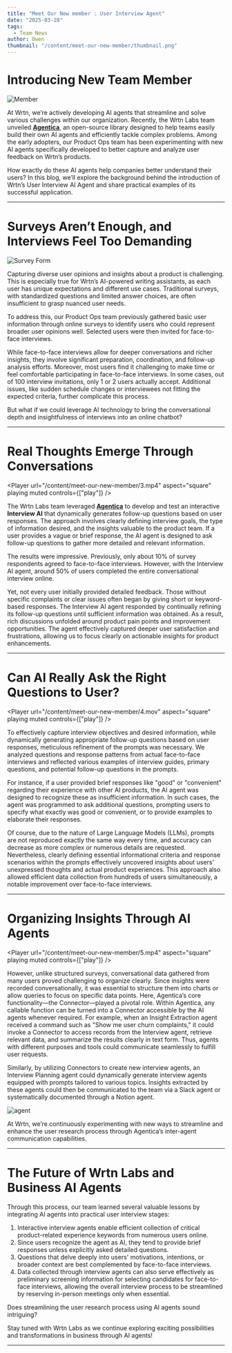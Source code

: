 ```yaml
---
title: "Meet Our New member : User Interview Agent"
date: "2025-03-28"
tags:
  - Team News
author: Owen
thumbnail: "/content/meet-our-new-member/thumbnail.png"
---
```



# Introducing New Team Member

![Member](/content/meet-our-new-member/1.png)

At Wrtn, we’re actively developing AI agents that streamline and solve various challenges within our organization. Recently, the Wrtn Labs team unveiled [**Agentica**](https://wrtnlabs.io/agentica/), an open-source library designed to help teams easily build their own AI agents and efficiently tackle complex problems. Among the early adopters, our Product Ops team has been experimenting with new AI agents specifically developed to better capture and analyze user feedback on Wrtn’s products.

How exactly do these AI agents help companies better understand their users? In this blog, we’ll explore the background behind the introduction of Wrtn’s User Interview AI Agent and share practical examples of its successful application.

<hr />

# Surveys Aren’t Enough, and Interviews Feel Too Demanding

![Survey Form](/content/meet-our-new-member/2.png)

Capturing diverse user opinions and insights about a product is challenging. This is especially true for Wrtn’s AI-powered writing assistants, as each user has unique expectations and different use cases. Traditional surveys, with standardized questions and limited answer choices, are often insufficient to grasp nuanced user needs.

To address this, our Product Ops team previously gathered basic user information through online surveys to identify users who could represent broader user opinions well. Selected users were then invited for face-to-face interviews.

While face-to-face interviews allow for deeper conversations and richer insights, they involve significant preparation, coordination, and follow-up analysis efforts. Moreover, most users find it challenging to make time or feel comfortable participating in face-to-face interviews. In some cases, out of 100 interview invitations, only 1 or 2 users actually accept. Additional issues, like sudden schedule changes or interviewees not fitting the expected criteria, further complicate this process.

But what if we could leverage AI technology to bring the conversational depth and insightfulness of interviews into an online chatbot?

<hr />

# Real Thoughts Emerge Through Conversations

<Player
  url="/content/meet-our-new-member/3.mp4"
  aspect="square"
  playing
  muted
  controls={["play"]}
/>

The Wrtn Labs team leveraged [**Agentica**](https://wrtnlabs.io/agentica/) to develop and test an interactive **Interview AI** that dynamically generates follow-up questions based on user responses. The approach involves clearly defining interview goals, the type of information desired, and the insights valuable to the product team. If a user provides a vague or brief response, the AI agent is designed to ask follow-up questions to gather more detailed and relevant information.

The results were impressive. Previously, only about 10% of survey respondents agreed to face-to-face interviews. However, with the Interview AI agent, around 50% of users completed the entire conversational interview online.

Yet, not every user initially provided detailed feedback. Those without specific complaints or clear issues often began by giving short or keyword-based responses. The Interview AI agent responded by continually refining its follow-up questions until sufficient information was obtained. As a result, rich discussions unfolded around product pain points and improvement opportunities. The agent effectively captured deeper user satisfaction and frustrations, allowing us to focus clearly on actionable insights for product enhancements.

<hr />

# Can AI Really Ask the Right Questions to User?

<Player
  url="/content/meet-our-new-member/4.mov"
  aspect="square"
  playing
  muted
  controls={["play"]}
/>

To effectively capture interview objectives and desired information, while dynamically generating appropriate follow-up questions based on user responses, meticulous refinement of the prompts was necessary. We analyzed questions and response patterns from actual face-to-face interviews and reflected various examples of interview guides, primary questions, and potential follow-up questions in the prompts.

For instance, if a user provided brief responses like "good" or "convenient" regarding their experience with other AI products, the AI agent was designed to recognize these as insufficient information. In such cases, the agent was programmed to ask additional questions, prompting users to specify what exactly was good or convenient, or to provide examples to elaborate their responses.

Of course, due to the nature of Large Language Models (LLMs), prompts are not reproduced exactly the same way every time, and accuracy can decrease as more complex or numerous details are requested. Nevertheless, clearly defining essential informational criteria and response scenarios within the prompts effectively uncovered insights about users' unexpressed thoughts and actual product experiences. This approach also allowed efficient data collection from hundreds of users simultaneously, a notable improvement over face-to-face interviews.

<hr />

# Organizing Insights Through AI Agents

<Player
  url="/content/meet-our-new-member/5.mp4"
  aspect="square"
  playing
  muted
  controls={["play"]}
/>

However, unlike structured surveys, conversational data gathered from many users proved challenging to organize clearly. Since insights were recorded conversationally, it was essential to structure them into charts or allow queries to focus on specific data points. Here, Agentica’s core functionality—the Connector—played a pivotal role. Within Agentica, any callable function can be turned into a Connector accessible by the AI agents whenever required. For example, when an Insight Extraction agent received a command such as "Show me user churn complaints," it could invoke a Connector to access records from the Interview agent, retrieve relevant data, and summarize the results clearly in text form. Thus, agents with different purposes and tools could communicate seamlessly to fulfill user requests.

Similarly, by utilizing Connectors to create new interview agents, an Interview Planning agent could dynamically generate interview agents equipped with prompts tailored to various topics. Insights extracted by these agents could then be communicated to the team via a Slack agent or systematically documented through a Notion agent.

![agent](/content/meet-our-new-member/6.png)

At Wrtn, we’re continuously experimenting with new ways to streamline and enhance the user research process through Agentica’s inter-agent communication capabilities.

<hr />

# **The Future of Wrtn Labs and Business AI Agents**

Through this process, our team learned several valuable lessons by integrating AI agents into practical user interview stages:

1. Interactive interview agents enable efficient collection of critical product-related experience keywords from numerous users online.
2. Since users recognize the agent as AI, they tend to provide brief responses unless explicitly asked detailed questions.
3. Questions that delve deeply into users' motivations, intentions, or broader context are best complemented by face-to-face interviews.
4. Data collected through interview agents can also serve effectively as preliminary screening information for selecting candidates for face-to-face interviews, allowing the overall interview process to be streamlined by reserving in-person meetings only when essential.

Does streamlining the user research process using AI agents sound intriguing?

Stay tuned with Wrtn Labs as we continue exploring exciting possibilities and transformations in business through AI agents!

<hr />
